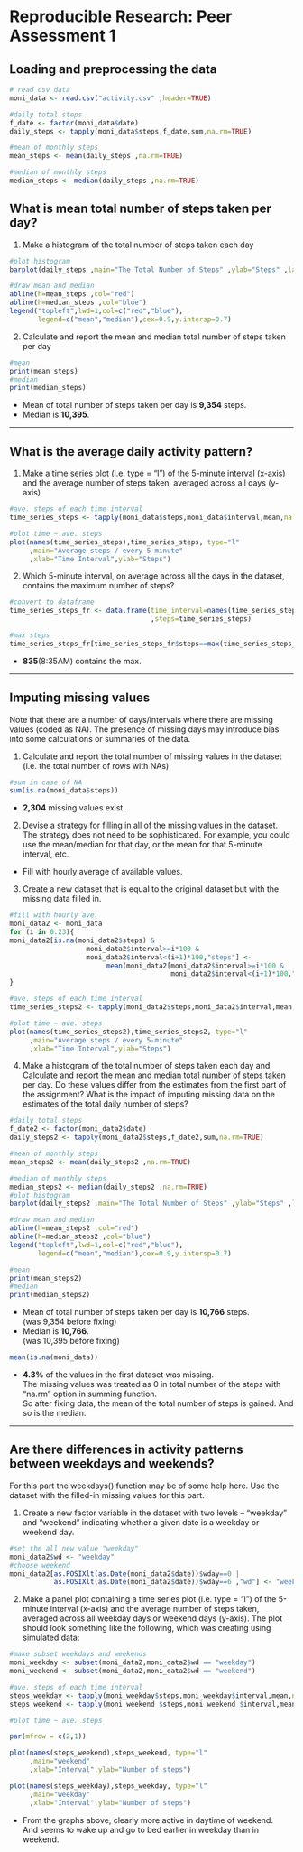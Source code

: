 # Reproducible Research: Peer Assessment 1


## Loading and preprocessing the data

```r
# read csv data
moni_data <- read.csv("activity.csv" ,header=TRUE)

#daily total steps
f_date <- factor(moni_data$date)
daily_steps <- tapply(moni_data$steps,f_date,sum,na.rm=TRUE)

#mean of monthly steps
mean_steps <- mean(daily_steps ,na.rm=TRUE)

#median of monthly steps
median_steps <- median(daily_steps ,na.rm=TRUE) 

```


## What is mean total number of steps taken per day?
1. Make a histogram of the total number of steps taken each day
```r
#plot histogram
barplot(daily_steps ,main="The Total Number of Steps" ,ylab="Steps" ,las=1 ,ylim=c(0,25000))

#draw mean and median
abline(h=mean_steps ,col="red")
abline(h=median_steps ,col="blue")
legend("topleft",lwd=1,col=c("red","blue"),
       legend=c("mean","median"),cex=0.9,y.intersp=0.7)

```

2. Calculate and report the mean and median total number of steps taken per day
```r
#mean 
print(mean_steps)
#median
print(median_steps)

```

* Mean of total number of steps taken per day is **9,354** steps.  
* Median is **10,395**.   

* * *


## What is the average daily activity pattern?
1. Make a time series plot (i.e. type = "l") of the 5-minute interval (x-axis) and the average number of steps taken, averaged across all days (y-axis)

```r
#ave. steps of each time interval
time_series_steps <- tapply(moni_data$steps,moni_data$interval,mean,na.rm=TRUE)

#plot time ~ ave. steps
plot(names(time_series_steps),time_series_steps, type="l"
     ,main="Average steps / every 5-minute"
     ,xlab="Time Interval",ylab="Steps")

```
  
  
2. Which 5-minute interval, on average across all the days in the dataset, contains the maximum number of steps?

```r
#convert to dataframe 
time_series_steps_fr <- data.frame(time_interval=names(time_series_steps)
                                   ,steps=time_series_steps)

#max steps
time_series_steps_fr[time_series_steps_fr$steps==max(time_series_steps_fr$steps),]
```

* **835**(8:35AM) contains the max.  

* * *

## Imputing missing values
Note that there are a number of days/intervals where there are missing values (coded as NA). The presence of missing days may introduce bias into some calculations or summaries of the data.

1. Calculate and report the total number of missing values in the dataset (i.e. the total number of rows with NAs)

```r
#sum in case of NA
sum(is.na(moni_data$steps))
```

* **2,304** missing values exist.    


2. Devise a strategy for filling in all of the missing values in the dataset. The strategy does not need to be sophisticated. For example, you could use the mean/median for that day, or the mean for that 5-minute interval, etc.

* Fill with hourly average of available values. 



3. Create a new dataset that is equal to the original dataset but with the missing data filled in.

```r
#fill with hourly ave.
moni_data2 <- moni_data
for (i in 0:23){
moni_data2[is.na(moni_data2$steps) & 
                   moni_data2$interval>=i*100 & 
                   moni_data2$interval<(i+1)*100,"steps"] <- 
                        mean(moni_data2[moni_data2$interval>=i*100 & 
                                        moni_data2$interval<(i+1)*100,"steps"],na.rm=TRUE)
}

#ave. steps of each time interval
time_series_steps2 <- tapply(moni_data2$steps,moni_data2$interval,mean,na.rm=TRUE)

#plot time ~ ave. steps
plot(names(time_series_steps2),time_series_steps2, type="l"
     ,main="Average steps / every 5-minute"
     ,xlab="Time Interval",ylab="Steps")

``` 


4. Make a histogram of the total number of steps taken each day and Calculate and report the mean and median total number of steps taken per day. Do these values differ from the estimates from the first part of the assignment? What is the impact of imputing missing data on the estimates of the total daily number of steps?  

```r
#daily total steps
f_date2 <- factor(moni_data2$date)
daily_steps2 <- tapply(moni_data2$steps,f_date2,sum,na.rm=TRUE)

#mean of monthly steps
mean_steps2 <- mean(daily_steps2 ,na.rm=TRUE)

#median of monthly steps
median_steps2 <- median(daily_steps2 ,na.rm=TRUE)
#plot histogram
barplot(daily_steps2 ,main="The Total Number of Steps" ,ylab="Steps" ,las=1 ,ylim=c(0,25000))

#draw mean and median
abline(h=mean_steps2 ,col="red")
abline(h=median_steps2 ,col="blue")
legend("topleft",lwd=1,col=c("red","blue"),
       legend=c("mean","median"),cex=0.9,y.intersp=0.7)

#mean 
print(mean_steps2)
#median
print(median_steps2)
```


* Mean of total number of steps taken per day is **10,766** steps.  
        (was 9,354 before fixing)
* Median is **10,766**.   
        (was 10,395 before fixing)
                
```r
mean(is.na(moni_data))             
```

* **4.3%** of the values in the first dataset was missing.  
The missing values was treated as 0 in total number of the steps 
with "na.rm" option in summing function.  
So after fixing data, the mean of the total number of steps is gained.
And so is the median.

* * *
## Are there differences in activity patterns between weekdays and weekends?
For this part the weekdays() function may be of some help here. Use the dataset with the filled-in missing values for this part.

1. Create a new factor variable in the dataset with two levels – “weekday” and “weekend” indicating whether a given date is a weekday or weekend day.  

```r
#set the all new value "weekday"
moni_data2$wd <- "weekday"
#choose weekend 
moni_data2[as.POSIXlt(as.Date(moni_data2$date))$wday==0 |
           as.POSIXlt(as.Date(moni_data2$date))$wday==6 ,"wd"] <- "weekend"
```


2. Make a panel plot containing a time series plot (i.e. type = "l") of the 5-minute interval (x-axis) and the average number of steps taken, averaged across all weekday days or weekend days (y-axis). The plot should look something like the following, which was creating using simulated data:

```r
#make subset weekdays and weekends
moni_weekday <- subset(moni_data2,moni_data2$wd == "weekday")
moni_weekend <- subset(moni_data2,moni_data2$wd == "weekend")

#ave. steps of each time interval
steps_weekday <- tapply(moni_weekday$steps,moni_weekday$interval,mean,na.rm=TRUE)
steps_weekend <- tapply(moni_weekend $steps,moni_weekend $interval,mean,na.rm=TRUE)

#plot time ~ ave. steps

par(mfrow = c(2,1))

plot(names(steps_weekend),steps_weekend, type="l"
     ,main="weekend"
     ,xlab="Interval",ylab="Number of steps")

plot(names(steps_weekday),steps_weekday, type="l"
     ,main="weekday"
     ,xlab="Interval",ylab="Number of steps")

```

* From the graphs above, clearly more active in daytime of weekend.  
 And seems to wake up and go to bed earlier in weekday than in weekend.
 

